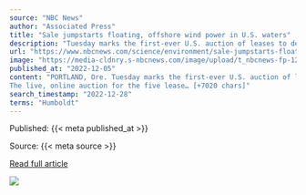 ```yaml
---
source: "NBC News"
author: "Associated Press"
title: "Sale jumpstarts floating, offshore wind power in U.S. waters"
description: "Tuesday marks the first-ever U.S. auction of leases to develop commercial-scale floating wind farms, in the deep waters off the West Coast."
url: "https://www.nbcnews.com/science/environment/sale-jumpstarts-floating-offshore-wind-power-us-waters-rcna60230"
image: "https://media-cldnry.s-nbcnews.com/image/upload/t_nbcnews-fp-1200-630,f_auto,q_auto:best/rockcms/2022-12/221205-block-island-rhode-island-coast-wind-farm-turbines-ac-437p-a3c3bb.jpg"
published_at: "2022-12-05"
content: "PORTLAND, Ore. Tuesday marks the first-ever U.S. auction of leases to develop commercial-scale floating wind farms, in the deep waters off the West Coast.
The live, online auction for the five lease… [+7020 chars]"
search_timestamp: "2022-12-28"
terms: "Humboldt"
---
```



Published: {{< meta published_at >}}


Source: {{< meta source >}}


[Read full article]({{< meta url >}})



![](`r rmarkdown::metadata$image[1]`)
